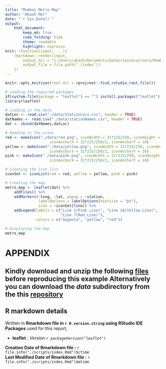 ```yaml
---
title: "Mumbai Metro Map"
author: "Akash Mer"
date: "`r Sys.Date()`"
output:
    html_document:
        keep_md: true
        code_folding: hide
        theme: readable
        highlight: espresso
knit: (function(input, ...){
    rmarkdown::render(input,
        output_dir = "C:/Users/akash/Documents/datasciencecoursera/Mumbai_Metro_Map/docs",
        output_file = file.path("./index"))
    })
---
```


```r
knitr::opts_knit$set(root.dir = rprojroot::find_rstudio_root_file())
```


```r
# Loading the required packages
if(system.file(package = "leaflet") == "") install.packages("leaflet")
library(leaflet)

# Loading in the data
datLoc <- read.csv("./data/stationLocs.csv", header = TRUE)
datNames <- read.csv("./data/stationNames.csv", header = TRUE)
dat <- cbind(datNames,datLoc)

# Reading in the icons
red <- makeIcon("./data/red.png", iconWidth = 31*215/250, iconHeight = 25,
                    iconAnchorX = 31*215/250/2, iconAnchorY = 16)
yellow <- makeIcon("./data/yellow.png", iconWidth = 31*215/250, iconHeight = 25,
                    iconAnchorX = 31*215/250/2, iconAnchorY = 16)
pink <- makeIcon("./data/pink.png", iconWidth = 31*215/250, iconHeight = 25,
                    iconAnchorX = 31*215/250/2, iconAnchorY = 16)

# Creating the icon list
iconSet <- iconList(red = red, yellow = yellow, pink = pink)

# Creating the map 
metro_map <- leaflet(dat) %>%
    addTiles() %>%
    addMarkers(~long, ~lat, popup = ~station,
               labelOptions = labelOptions(textsize = "px"),
               icon = ~iconSet[line]) %>%
    addLegend(labels = c("Line 1(Pink Line)", "Line 2A(Yellow Line)",
                         "Line 7(Red Line)"),
              colors = c("magenta", "yellow", "red"))

# Displaying the map
metro_map
```
  
# **APPENDIX**

## **Kindly download and unzip the following [files](https://github.com/AkashMer/Mumbai_Metro_Map/blob/main/data/data.zip) before reproducing this example** Alternatively you can download the *data* subdirectory from the this [repository](https://github.com/AkashMer/Mumbai_Metro_Map)

## **R markdown details**
  
Written in **Rmarkdown file in `r R.version.string` using RStudio IDE**  
**Packages** used for this report,  
  
* **leaflet** : *Version `r packageVersion("leaflet")`*
  
**Creation Date of Rmarkdown file :** `r file.info("./scripts/index.Rmd")$ctime`  
**Last Modified Date of Rmarkdown file :** `r file.info("./scripts/index.Rmd")$mtime`